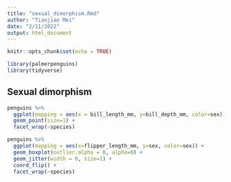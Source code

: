 ```yaml
---
title: "sexual_dimorphism.Rmd"
author: "Tianjiao Mei"
date: "2/11/2022"
output: html_document
---
```


```r
knitr::opts_chunk$set(echo = TRUE)
```

```r
library(palmerpenguins)
library(tidyverse)
```

## Sexual dimorphism

```r
penguins %>%
  ggplot(mapping = aes(x = bill_length_mm, y=bill_depth_mm, color=sex)) +
  geom_point(size=1) +
  facet_wrap(~species)
```

```r
penguins %>%
  ggplot(mapping = aes(x=flipper_length_mm, y=sex, color=sex)) +
  geom_boxplot(outlier.alpha = 0, alpha=0) +
  geom_jitter(width = 0, size=1) +
  coord_flip() +
  facet_wrap(~species)
```